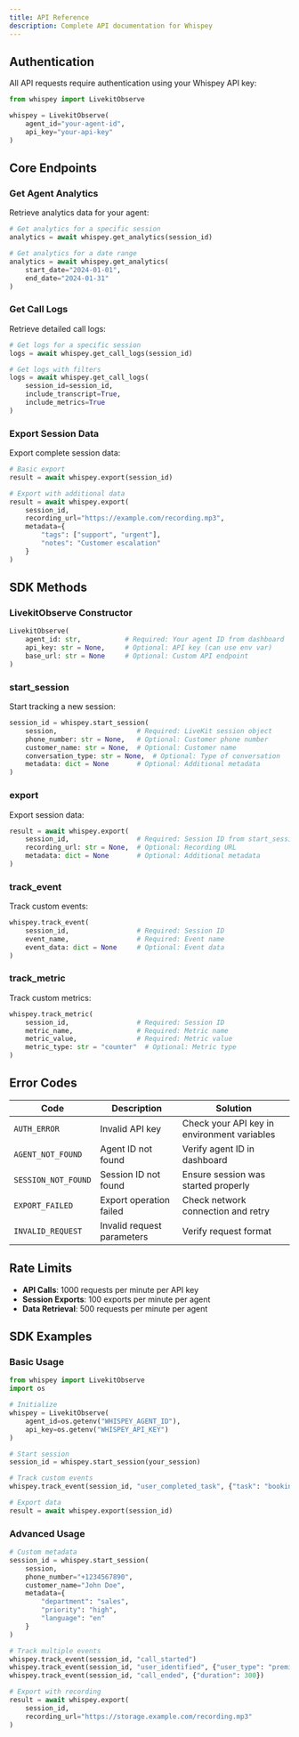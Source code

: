 ```yaml
---
title: API Reference
description: Complete API documentation for Whispey
---
```


## Authentication

All API requests require authentication using your Whispey API key:

```python
from whispey import LivekitObserve

whispey = LivekitObserve(
    agent_id="your-agent-id",
    api_key="your-api-key"
)
```

## Core Endpoints

### Get Agent Analytics

Retrieve analytics data for your agent:

```python
# Get analytics for a specific session
analytics = await whispey.get_analytics(session_id)

# Get analytics for a date range
analytics = await whispey.get_analytics(
    start_date="2024-01-01",
    end_date="2024-01-31"
)
```

### Get Call Logs

Retrieve detailed call logs:

```python
# Get logs for a specific session
logs = await whispey.get_call_logs(session_id)

# Get logs with filters
logs = await whispey.get_call_logs(
    session_id=session_id,
    include_transcript=True,
    include_metrics=True
)
```

### Export Session Data

Export complete session data:

```python
# Basic export
result = await whispey.export(session_id)

# Export with additional data
result = await whispey.export(
    session_id,
    recording_url="https://example.com/recording.mp3",
    metadata={
        "tags": ["support", "urgent"],
        "notes": "Customer escalation"
    }
)
```

## SDK Methods

### LivekitObserve Constructor

```python
LivekitObserve(
    agent_id: str,           # Required: Your agent ID from dashboard
    api_key: str = None,     # Optional: API key (can use env var)
    base_url: str = None     # Optional: Custom API endpoint
)
```

### start_session

Start tracking a new session:

```python
session_id = whispey.start_session(
    session,                    # Required: LiveKit session object
    phone_number: str = None,   # Optional: Customer phone number
    customer_name: str = None,  # Optional: Customer name
    conversation_type: str = None,  # Optional: Type of conversation
    metadata: dict = None       # Optional: Additional metadata
)
```

### export

Export session data:

```python
result = await whispey.export(
    session_id,                 # Required: Session ID from start_session
    recording_url: str = None,  # Optional: Recording URL
    metadata: dict = None       # Optional: Additional metadata
)
```

### track_event

Track custom events:

```python
whispey.track_event(
    session_id,                 # Required: Session ID
    event_name,                 # Required: Event name
    event_data: dict = None     # Optional: Event data
)
```

### track_metric

Track custom metrics:

```python
whispey.track_metric(
    session_id,                 # Required: Session ID
    metric_name,                # Required: Metric name
    metric_value,               # Required: Metric value
    metric_type: str = "counter"  # Optional: Metric type
)
```

## Error Codes

| Code | Description | Solution |
|------|-------------|----------|
| `AUTH_ERROR` | Invalid API key | Check your API key in environment variables |
| `AGENT_NOT_FOUND` | Agent ID not found | Verify agent ID in dashboard |
| `SESSION_NOT_FOUND` | Session ID not found | Ensure session was started properly |
| `EXPORT_FAILED` | Export operation failed | Check network connection and retry |
| `INVALID_REQUEST` | Invalid request parameters | Verify request format |

## Rate Limits

- **API Calls**: 1000 requests per minute per API key
- **Session Exports**: 100 exports per minute per agent
- **Data Retrieval**: 500 requests per minute per agent

## SDK Examples

### Basic Usage

```python
from whispey import LivekitObserve
import os

# Initialize
whispey = LivekitObserve(
    agent_id=os.getenv("WHISPEY_AGENT_ID"),
    api_key=os.getenv("WHISPEY_API_KEY")
)

# Start session
session_id = whispey.start_session(your_session)

# Track custom events
whispey.track_event(session_id, "user_completed_task", {"task": "booking"})

# Export data
result = await whispey.export(session_id)
```

### Advanced Usage

```python
# Custom metadata
session_id = whispey.start_session(
    session,
    phone_number="+1234567890",
    customer_name="John Doe",
    metadata={
        "department": "sales",
        "priority": "high",
        "language": "en"
    }
)

# Track multiple events
whispey.track_event(session_id, "call_started")
whispey.track_event(session_id, "user_identified", {"user_type": "premium"})
whispey.track_event(session_id, "call_ended", {"duration": 300})

# Export with recording
result = await whispey.export(
    session_id,
    recording_url="https://storage.example.com/recording.mp3"
)
```
